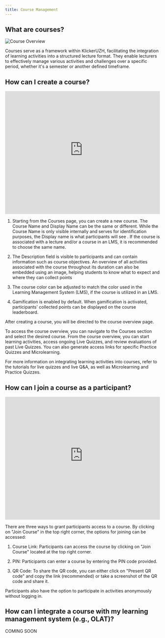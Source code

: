 ```yaml
---
title: Course Management
---
```


## What are courses?

![Course Overview](/img_v3/course.png)

Courses serve as a framework within KlickerUZH, facilitating the integration of learning activities into a structured lecture format. They enable lecturers to effectively manage various activities and challenges over a specific period, whether it's a semester or another defined timeframe.

## How can I create a course?

<iframe
  id="kmsembed-0_5uymof4i"
  width="100%"
  height="400"
  src="https://uzh.mediaspace.cast.switch.ch/embed/secure/iframe/entryId/0_5uymof4i/uiConfId/23448425/st/0"
  class="kmsembed"
  allowfullscreen
  webkitallowfullscreen
  mozAllowFullScreen
  allow="autoplay *; fullscreen *; encrypted-media *"
  referrerPolicy="no-referrer-when-downgrade"
  sandbox="allow-downloads allow-forms allow-same-origin allow-scripts allow-top-navigation allow-pointer-lock allow-popups allow-modals allow-orientation-lock allow-popups-to-escape-sandbox allow-presentation allow-top-navigation-by-user-activation"
  frameborder="0"
  title="KlickerUZH - Course Preparation"
></iframe>

1. Starting from the Courses page, you can create a new course. The Course Name and Display Name can be the same or different. While the Course Name is only visible internally and serves for identification purposes, the Display name is what participants will see . If the course is associated with a lecture and/or a course in an LMS, it is recommended to choose the same name.

2. The Description field is visible to participants and can contain information such as course objectives. An overview of all activities associated with the course throughout its duration can also be embedded using an image, helping students to know what to expect and where they can collect points

3. The course color can be adjusted to match the color used in the Learning Management System (LMS), if the course is utilized in an LMS.

4. Gamification is enabled by default. When gamification is activated, participants' collected points can be displayed on the course leaderboard.

After creating a course, you will be directed to the course overview page.

To access the course overview, you can navigate to the Courses section and select the desired course. From the course overview, you can start learning activities, access ongoing Live Quizzes, and review evaluations of past Live Quizzes. You can also generate access links for specific Practice Quizzes and Microlearning.

For more information on integrating learning activities into courses, refer to the tutorials for live quizzes and live Q&A, as well as Microlearning and Practice Quizzes.

## How can I join a course as a participant?

<iframe
  id="kmsembed-0_12mphyu5"
  width="100%"
  height="400"
  src="https://uzh.mediaspace.cast.switch.ch/embed/secure/iframe/entryId/0_12mphyu5/uiConfId/23448425/st/0"
  class="kmsembed"
  allowfullscreen
  webkitallowfullscreen
  mozAllowFullScreen
  allow="autoplay *; fullscreen *; encrypted-media *"
  referrerPolicy="no-referrer-when-downgrade"
  sandbox="allow-downloads allow-forms allow-same-origin allow-scripts allow-top-navigation allow-pointer-lock allow-popups allow-modals allow-orientation-lock allow-popups-to-escape-sandbox allow-presentation allow-top-navigation-by-user-activation"
  frameborder="0"
  title="KlickerUZH - Join Course"
></iframe>

There are three ways to grant participants access to a course. By clicking on "Join Course" in the top right corner, the options for joining can be accessed:

1. Course Link: Participants can access the course by clicking on "Join Course" located at the top right corner.

2. PIN: Participants can enter a course by entering the PIN code provided.

3. QR Code: To share the QR code, you can either click on "Present QR code" and copy the link (recommended) or take a screenshot of the QR code and share it.

Participants also have the option to participate in activities anonymously without logging in.

## How can I integrate a course with my learning management system (e.g., OLAT)?

COMING SOON
